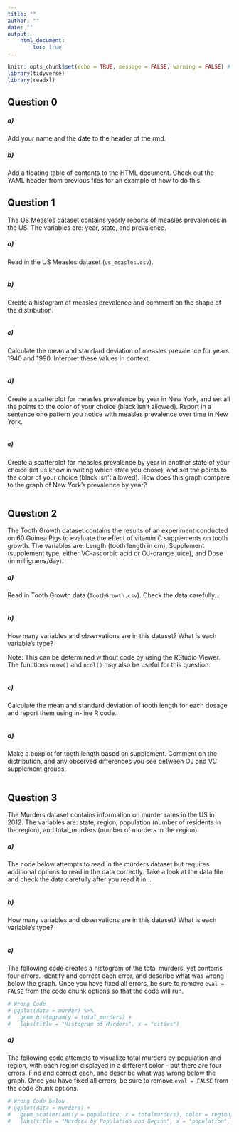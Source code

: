 ```yaml
---
title: ""
author: ""
date: ""
output: 
    html_document:
        toc: true
---
```



```r
knitr::opts_chunk$set(echo = TRUE, message = FALSE, warning = FALSE) # no need to change these options
library(tidyverse)
library(readxl)
```

## Question 0

##### a) 

Add your name and the date to the header of the rmd.  

##### b) 

Add a floating table of contents to the HTML document. Check out the YAML header from previous files for an example of how to do this.

## Question 1 

The US Measles dataset contains yearly reports of measles prevalences in the US. The variables are: year, state, and prevalence.

##### a) 

Read in the US Measles dataset (`us_measles.csv`). 

```r


```

##### b) 

Create a histogram of measles prevalence and comment on the shape of the distribution. 

```r


```


##### c) 

Calculate the mean and standard deviation of measles prevalence for years 1940 and 1990. Interpret these values in context. 

```r

```


##### d)

Create a scatterplot for measles prevalence by year in New York, and set all the points to the color of your choice (black isn't allowed). Report in a sentence one pattern you notice with measles prevalence over time in New York.

```r


```


##### e)

Create a scatterplot for measles prevalence by year in another state of your choice (let us know in writing which state you chose), and set the points to the color of your choice (black isn't allowed). How does this graph compare to the graph of New York's prevalence by year?

```r


```


## Question 2 

The Tooth Growth dataset contains the results of an experiment conducted on 60 Guinea Pigs to evaluate the effect of vitamin C supplements on tooth growth. The variables are: Length (tooth length in cm), Supplement (supplement type, either VC-ascorbic acid or OJ-orange juice), and Dose (in milligrams/day).


##### a) 

Read in Tooth Growth data (`ToothGrowth.csv`). Check the data carefully...

```r


```

##### b) 

How many variables and observations are in this dataset? What is each variable's type? 

Note: This can be determined without code by using the RStudio Viewer. The functions `nrow()` and `ncol()` may also be useful for this question. 

```r


```


##### c) 

Calculate the mean and standard deviation of tooth length for each dosage and report them using in-line R code.

```r


```


##### d) 

Make a boxplot for tooth length based on supplement. Comment on the distribution, and any observed differences you see between OJ and VC supplement groups.

```r



```


## Question 3 
 
The Murders dataset contains information on murder rates in the US in 2012. The variables are: state, region, population (number of residents in the region), and total_murders (number of murders in the region).
 
##### a) 

The code below attempts to read in the murders dataset but requires additional options to read in the data correctly. Take a look at the data file and check the data carefully after you read it in... 
 
```r


```


##### b) 

How many variables and observations are in this dataset? What is each variable's type? 

```r


```



##### c) 

The following code creates a histogram of the total murders, yet contains four errors. Identify and correct each error, and describe what was wrong below the graph. Once you have fixed all errors, be sure to remove `eval = FALSE` from the code chunk options so that the code will run. 

```r

# Wrong Code
# ggplot(data = murder) %>% 
#   geom_histogram(y = total_murders) + 
#   labs(title = "Histogram of Murders", x = "cities")


```

##### d)

The following code attempts to visualize total murders by population and region, with each region displayed in a different color -- but there are four errors. Find and correct each, and describe what was wrong below the graph. Once you have fixed all errors, be sure to remove `eval = FALSE` from the code chunk options. 

```r

# Wrong Code below
# ggplot(data = murders) + 
#   geom_scatter(aes(y = population, x = totalmurders), color = region) +  
#   labs(title = "Murders by Population and Region", x = "population", y = "region")

```
